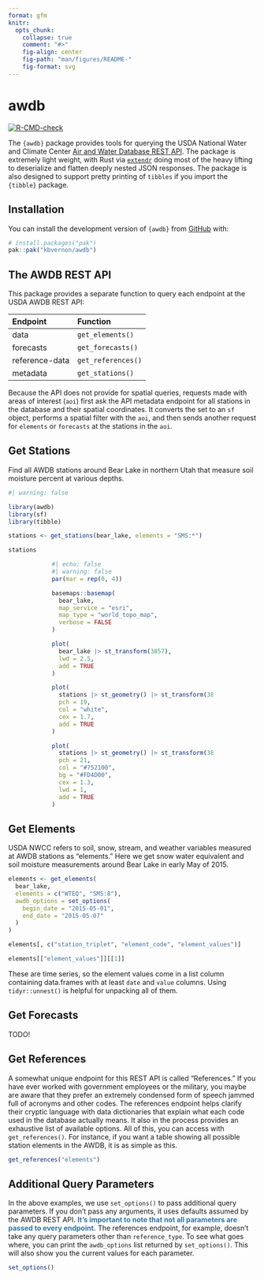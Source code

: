 ```yaml
---
format: gfm
knitr:
  opts_chunk:
    collapse: true
    comment: "#>"
    fig-align: center
    fig-path: "man/figures/README-"
    fig-format: svg
---
```


<!-- README.md is generated from README.qmd. Please edit that file -->

# awdb

<!-- badges: start -->
[![R-CMD-check](https://github.com/kbvernon/awdb/actions/workflows/R-CMD-check.yaml/badge.svg)](https://github.com/kbvernon/awdb/actions/workflows/R-CMD-check.yaml)
<!-- badges: end -->

The `{awdb}` package provides tools for querying the USDA National Water 
and Climate Center [Air and Water Database REST API](https://wcc.sc.egov.usda.gov/awdbRestApi/swagger-ui/index.html). The package is extremely light weight, with Rust via [`extendr`](https://extendr.github.io/) 
doing most of the heavy lifting to deserialize and flatten deeply nested JSON 
responses. The package is also designed to support pretty printing of `tibbles` 
if you import the `{tibble}` package.

## Installation

You can install the development version of `{awdb}` from [GitHub](https://github.com/) 
with:

``` r
# install.packages("pak")
pak::pak("kbvernon/awdb")
```

## The AWDB REST API

This package provides a separate function to query each endpoint at the USDA 
AWDB REST API: 

| Endpoint       | Function           |
| :------------- | :----------------- |
| data           | `get_elements()`   |
| forecasts      | `get_forecasts()`  |
| reference-data | `get_references()` |
| metadata       | `get_stations()`   |

Because the API does not provide for spatial queries, requests made 
with areas of interest (`aoi`) first ask the API metadata endpoint for all 
stations in the database and their spatial coordinates. It converts the set to 
an `sf` object, performs a spatial filter with the `aoi`, and then sends 
another request for `elements` or `forecasts` at the stations in the `aoi`.

## Get Stations

Find all AWDB stations around Bear Lake in northern Utah that measure soil 
moisture percent at various depths. 

```r
#| warning: false

library(awdb)
library(sf)
library(tibble)

stations <- get_stations(bear_lake, elements = "SMS:*")

stations
```

::: {style="width: 65%; margin: 0 auto;"}

```r
#| echo: false
#| warning: false
par(mar = rep(0, 4))

basemaps::basemap(
  bear_lake,
  map_service = "esri",
  map_type = "world_topo_map",
  verbose = FALSE
)

plot(
  bear_lake |> st_transform(3857),
  lwd = 2.5,
  add = TRUE
)

plot(
  stations |> st_geometry() |> st_transform(3857),
  pch = 19,
  col = "white",
  cex = 1.7,
  add = TRUE
)

plot(
  stations |> st_geometry() |> st_transform(3857),
  pch = 21,
  col = "#752100",
  bg = "#FD4D00",
  cex = 1.3,
  lwd = 1,
  add = TRUE
)
```

:::

## Get Elements

USDA NWCC refers to soil, snow, stream, and weather variables measured at AWDB 
stations as "elements." Here we get snow water equivalent and soil moisture 
measurements around Bear Lake in early May of 2015.

```r
elements <- get_elements(
  bear_lake,
  elements = c("WTEQ", "SMS:8"),
  awdb_options = set_options(
    begin_date = "2015-05-01",
    end_date = "2015-05-07"
  )
)

elements[, c("station_triplet", "element_code", "element_values")]

elements[["element_values"]][[1]]
```

These are time series, so the element values come in a list column containing
data.frames with at least `date` and `value` columns. Using `tidyr::unnest()` is
helpful for unpacking all of them.

## Get Forecasts

TODO!

## Get References

A somewhat unique endpoint for this REST API is called "References." If you have
ever worked with government employees or the military, you maybe are aware that 
they prefer an extremely condensed form of speech jammed full of acronyms and 
other codes. The references endpoint helps clarify their cryptic language with 
data dictionaries that explain what each code used in the database actually 
means. It also in the process provides an exhaustive list of available options. 
All of this, you can access with `get_references()`. For instance, if you want a 
table showing all possible station elements in the AWDB, it is as simple as 
this.

```r
get_references("elements")
```

## Additional Query Parameters

In the above examples, we use `set_options()` to pass additional query 
parameters. If you don't pass any arguments, it uses defaults assumed by the 
AWDB REST API. [It's important to note that not all parameters are passed to 
every endpoint.]{style="font-weight: bold; color: #3273a8;"} The references 
endpoint, for example, doesn't take any query parameters other than 
`reference_type`. To see what goes where, you can print the `awdb_options` list 
returned by `set_options()`. This will also show you the current values for each 
parameter. 

```r
set_options()
```


